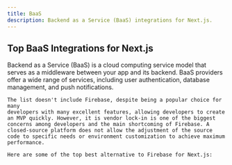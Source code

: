 ```yaml
---
title: BaaS
description: Backend as a Service (BaaS) integrations for Next.js.
---
```



<ExpandableCard className="md:px-6 border-dashed h-full">
  <h2 className="text-2xl font-bold mb-0 mt-2">
    Top BaaS Integrations for Next.js
  </h2>
  <div className="text-zinc-600 dark:text-zinc-400 prose-p:mt-2">
    Backend as a Service (BaaS) is a cloud computing service model that serves
    as a middleware between your app and its backend. BaaS providers offer a
    wide range of services, including user authentication, database management,
    and push notifications. 

    The list doesn't include Firebase, despite being a popular choice for many
    developers with many excellent features, allowing developers to create an MVP quickly. However, it is vendor lock-in is one of the biggest concerns among developers and the main shortcoming of Firebase. A closed-source platform does not allow the adjustment of the source code to specific needs or environment customization to achieve maximum performance.

    Here are some of the top best alternative to Firebase for Next.js:
  </div>
</ExpandableCard>

<br />
<IntegrationSection categoryId={categories.baas.id} />
